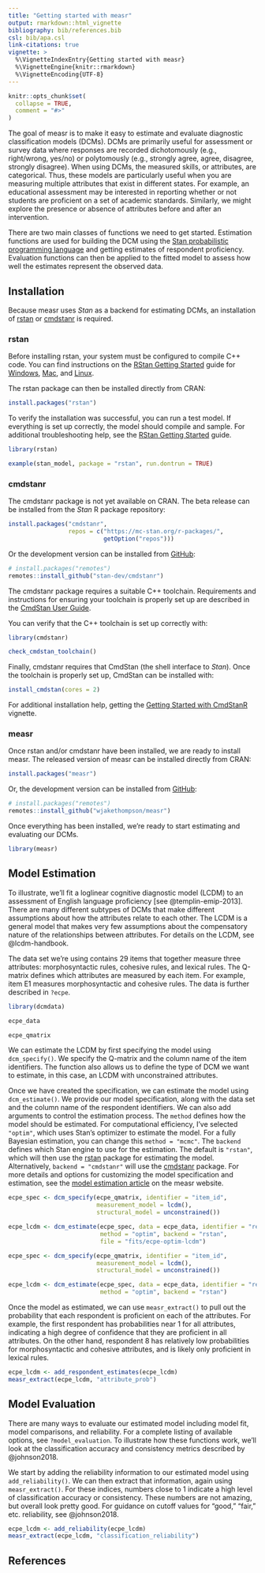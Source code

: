 ```yaml
---
title: "Getting started with measr"
output: rmarkdown::html_vignette
bibliography: bib/references.bib
csl: bib/apa.csl
link-citations: true
vignette: >
  %\VignetteIndexEntry{Getting started with measr}
  %\VignetteEngine{knitr::rmarkdown}
  %\VignetteEncoding{UTF-8}
---
```


```r
knitr::opts_chunk$set(
  collapse = TRUE,
  comment = "#>"
)
```

The goal of measr is to make it easy to estimate and evaluate diagnostic classification models (DCMs).
DCMs are primarily useful for assessment or survey data where responses are recorded dichotomously (e.g., right/wrong, yes/no) or polytomously (e.g., strongly agree, agree, disagree, strongly disagree).
When using DCMs, the measured skills, or attributes, are categorical.
Thus, these models are particularly useful when you are measuring multiple attributes that exist in different states.
For example, an educational assessment may be interested in reporting whether or not students are proficient on a set of academic standards.
Similarly, we might explore the presence or absence of attributes before and after an intervention.

There are two main classes of functions we need to get started.
Estimation functions are used for building the DCM using the [Stan probabilistic programming language](https://mc-stan.org) and getting estimates of respondent proficiency.
Evaluation functions can then be applied to the fitted model to assess how well the estimates represent the observed data.

## Installation

Because measr uses *Stan* as a backend for estimating DCMs, an installation of [rstan](https://mc-stan.org/rstan/) or [cmdstanr](https://mc-stan.org/cmdstanr/) is required.

### rstan

Before installing rstan, your system must be configured to compile C++ code.
You can find instructions on the [RStan Getting Started](https://github.com/stan-dev/rstan/wiki/RStan-Getting-Started) guide for [Windows](https://github.com/stan-dev/rstan/wiki/Configuring-C---Toolchain-for-Windows), [Mac](https://github.com/stan-dev/rstan/wiki/Configuring-C---Toolchain-for-Mac), and [Linux](https://github.com/stan-dev/rstan/wiki/Configuring-C-Toolchain-for-Linux).

The rstan package can then be installed directly from CRAN:

```r
install.packages("rstan")
```

To verify the installation was successful, you can run a test model.
If everything is set up correctly, the model should compile and sample.
For additional troubleshooting help, see the [RStan Getting Started](https://github.com/stan-dev/rstan/wiki/RStan-Getting-Started) guide.

```r
library(rstan)

example(stan_model, package = "rstan", run.dontrun = TRUE)
```

### cmdstanr

The cmdstanr package is not yet available on CRAN.
The beta release can be installed from the *Stan* R package repository:

```r
install.packages("cmdstanr",
                 repos = c("https://mc-stan.org/r-packages/",
                           getOption("repos")))
```

Or the development version can be installed from [GitHub](https://github.com/stan-dev/cmdstanr):

```r
# install.packages("remotes")
remotes::install_github("stan-dev/cmdstanr")
```

The cmdstanr package requires a suitable C++ toolchain.
Requirements and instructions for ensuring your toolchain is properly set up are described in the [CmdStan User Guide](https://mc-stan.org/docs/cmdstan-guide/cmdstan-installation.html#cpp-toolchain).

You can verify that the C++ toolchain is set up correctly with:

```r
library(cmdstanr)

check_cmdstan_toolchain()
```

Finally, cmdstanr requires that CmdStan (the shell interface to *Stan*).
Once the toolchain is properly set up, CmdStan can be installed with:

```r
install_cmdstan(cores = 2)
```

For additional installation help, getting the [Getting Started with CmdStanR](https://mc-stan.org/cmdstanr/articles/cmdstanr.html) vignette.

### measr

Once rstan and/or cmdstanr have been installed, we are ready to install measr.
The released version of measr can be installed directly from CRAN:

```r
install.packages("measr")
```

Or, the development version can be installed from [GitHub](https://github.com/wjakethompson/measr):

```r
# install.packages("remotes")
remotes::install_github("wjakethompson/measr")
```

Once everything has been installed, we're ready to start estimating and evaluating our DCMs.

```r
library(measr)
```

## Model Estimation

To illustrate, we'll fit a loglinear cognitive diagnostic model (LCDM) to an assessment of English language proficiency [see @templin-emip-2013].
There are many different subtypes of DCMs that make different assumptions about how the attributes relate to each other.
The LCDM is a general model that makes very few assumptions about the compensatory nature of the relationships between attributes.
For details on the LCDM, see @lcdm-handbook.

The data set we're using contains 29 items that together measure three attributes: morphosyntactic rules, cohesive rules, and lexical rules.
The Q-matrix defines which attributes are measured by each item.
For example, item E1 measures morphosyntactic and cohesive rules.
The data is further described in `?ecpe`.

```r
library(dcmdata)

ecpe_data

ecpe_qmatrix
```

We can estimate the LCDM by first specifying the model using `dcm_specify()`.
We specify the Q-matrix and the column name of the item identifiers.
The function also allows us to define the type of DCM we want to estimate, in this case, an LCDM with unconstrained attributes.

Once we have created the specification, we can estimate the model using `dcm_estimate()`.
We provide our model specification, along with the data set and the column name of the respondent identifiers.
We can also add arguments to control the estimation process.
The `method` defines how the model should be estimated.
For computational efficiency, I've selected `"optim"`, which uses Stan's optimizer to estimate the model.
For a fully Bayesian estimation, you can change this `method = "mcmc"`.
The `backend` defines which Stan engine to use for the estimation.
The default is `"rstan"`, which will then use the [rstan](https://mc-stan.org/rstan) package for estimating the model.
Alternatively, `backend = "cmdstanr"` will use the [cmdstanr](https://mc-stan.org/cmdstanr) package.
For more details and options for customizing the model specification and estimation, see the [model estimation article](https://measr.info/articles/model-estimation.html) on the measr website.

```r
ecpe_spec <- dcm_specify(ecpe_qmatrix, identifier = "item_id",
                         measurement_model = lcdm(),
                         structural_model = unconstrained())

ecpe_lcdm <- dcm_estimate(ecpe_spec, data = ecpe_data, identifier = "resp_id",
                          method = "optim", backend = "rstan",
                          file = "fits/ecpe-optim-lcdm")
```

```r
ecpe_spec <- dcm_specify(ecpe_qmatrix, identifier = "item_id",
                         measurement_model = lcdm(),
                         structural_model = unconstrained())

ecpe_lcdm <- dcm_estimate(ecpe_spec, data = ecpe_data, identifier = "resp_id",
                          method = "optim", backend = "rstan")
```

Once the model as estimated, we can use `measr_extract()` to pull out the probability that each respondent is proficient on each of the attributes.
For example, the first respondent has probabilities near 1 for all attributes, indicating a high degree of confidence that they are proficient in all attributes.
On the other hand, respondent 8 has relatively low probabilities for morphosyntactic and cohesive attributes, and is likely only proficient in lexical rules.

```r
ecpe_lcdm <- add_respondent_estimates(ecpe_lcdm)
measr_extract(ecpe_lcdm, "attribute_prob")
```

## Model Evaluation

There are many ways to evaluate our estimated model including model fit, model comparisons, and reliability.
For a complete listing of available options, see `?model_evaluation`.
To illustrate how these functions work, we'll look at the classification accuracy and consistency metrics described by @johnson2018.

We start by adding the reliability information to our estimated model using `add_reliability()`.
We can then extract that information, again using `measr_extract()`.
For these indices, numbers close to 1 indicate a high level of classification accuracy or consistency.
These numbers are not amazing, but overall look pretty good.
For guidance on cutoff values for "good," "fair," etc. reliability, see @johnson2018.

```r
ecpe_lcdm <- add_reliability(ecpe_lcdm)
measr_extract(ecpe_lcdm, "classification_reliability")
```

## References
